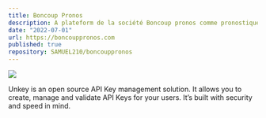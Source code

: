 ```yaml
---
title: Boncoup Pronos
description: A plateform de la société Boncoup pronos comme pronostiqueur pro et sur.
date: "2022-07-01"
url: https://boncouppronos.com
published: true
repository: SAMUEL210/boncouppronos
---
```



[![](https://unkey.dev/images/landing/app.png)](https://boncouppronos.com)

Unkey is an open source API Key management solution. It allows you to create, manage and validate API Keys for your users. It’s built with security and speed in mind.
